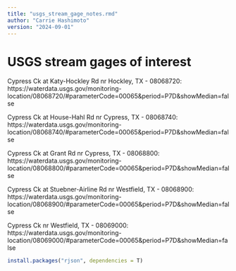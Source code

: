 ```yaml
---
title: "usgs_stream_gage_notes.rmd"
author: "Carrie Hashimoto"
version: "2024-09-01"
---
```


# USGS stream gages of interest

Cypress Ck at Katy-Hockley Rd nr Hockley, TX - 08068720: https://waterdata.usgs.gov/monitoring-location/08068720/#parameterCode=00065&period=P7D&showMedian=false

Cypress Ck at House-Hahl Rd nr Cypress, TX - 08068740:
https://waterdata.usgs.gov/monitoring-location/08068740/#parameterCode=00065&period=P7D&showMedian=false

Cypress Ck at Grant Rd nr Cypress, TX - 08068800:
https://waterdata.usgs.gov/monitoring-location/08068800/#parameterCode=00065&period=P7D&showMedian=false

Cypress Ck at Stuebner-Airline Rd nr Westfield, TX - 08068900:
https://waterdata.usgs.gov/monitoring-location/08068900/#parameterCode=00065&period=P7D&showMedian=false

Cypress Ck nr Westfield, TX - 08069000:
https://waterdata.usgs.gov/monitoring-location/08069000/#parameterCode=00065&period=P7D&showMedian=false


```r
install.packages("rjson", dependencies = T)


```


